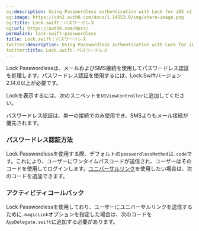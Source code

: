 ```yaml
---
og:description: Using Passwordless authentication with Lock for iOS v2
og:image: https://cdn2.auth0.com/docs/1.14553.0/img/share-image.png
og:title: Lock.swift：パスワードレス
og:url: https://auth0.com/docs/
permalink: lock-swift-passwordless
title: Lock.swift：パスワードレス
twitter:description: Using Passwordless authentication with Lock for iOS v2
twitter:title: Lock.swift：パスワードレス
---
```


Lock Passwordlessは、メールおよびSMS接続を使用してパスワードレス認証を処理します。パスワードレス認証を使用するには、Lock.Swiftバージョン2.14.0以上が必要です。

Lockを表示するには、次のスニペットを`UIViewController`に追加してください。



パスワードレス認証は、単一の接続でのみ使用でき、SMSよりもメール接続が優先されます。

### パスワードレス認証方法

Lock Passwordlessを使用する際、デフォルトの`passwordlessMethod`は`.code`です。これにより、ユーザーにワンタイムパスコードが送信され、ユーザーはそのコードを使用してログインします。[ユニバーサルリンク](/applications/enable-universal-links-support-in-apple-xcode)を使用したい場合は、次のコードを追加できます。



### アクティビティコールバック

Lock Passwordlessを使用しており、ユーザーにユニバーサルリンクを送信するために`.magicLink`オプションを指定した場合は、次のコードを`AppDelegate.swift`に追加する必要があります。
